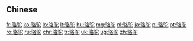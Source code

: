 {{also|駱駝}}
==Chinese==
{{zh-see|駱駝}}

[[fr:骆驼]]
[[ko:骆驼]]
[[lo:骆驼]]
[[lt:骆驼]]
[[hu:骆驼]]
[[mg:骆驼]]
[[nl:骆驼]]
[[ja:骆驼]]
[[pl:骆驼]]
[[pt:骆驼]]
[[ro:骆驼]]
[[ru:骆驼]]
[[chr:骆驼]]
[[tr:骆驼]]
[[uk:骆驼]]
[[ug:骆驼]]
[[zh:骆驼]]